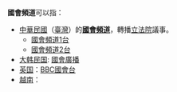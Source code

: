 '''國會頻道'''可以指：
* [[中華民國|中華民國]]（[[臺灣|臺灣]]）的[[國會頻道_(中華民國)|'''國會頻道''']]，轉播[[立法院|立法院]]議事。
**[[國會頻道1台|國會頻道1台]]
** [[國會頻道2台|國會頻道2台]]
* [[大韩民国|大韩民国]]: [[國會廣播|國會廣播]]
* [[英国|英国]]：[[BBC國會台|BBC國會台]]
* [[越南|越南]]：{{link-vi|国会电视台 (越南)|Kênh_Truyền_hình_Quốc_hội_Việt_Nam|国会电视台}}
{{disambig|cat=四字消歧義}}